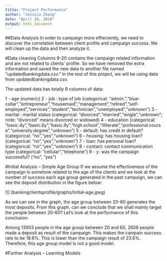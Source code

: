 ```yaml
---
title: "Project Performance"
author: "Jessica Zhang"
date: "April 26, 2018"
output: html_document
---
```



##Data Analysis
In order to campaign more effieciently, we need to discover the correlation between client profile and campaign success. We will clean up the data and then analyze it.

#Data cleaning
Columns 9-20 contains the campaign related information and are not related to clients' profile.  So we have removed the extra information and saved the new data to another file named "updatedbankingdata.csv." In the rest of this project, we will be using data from updatedbankingdata.csv.

The updated data has totally 9 columns of data:

   1 - age (numeric)
   2 - job : type of job (categorical: "admin.","blue-collar","entrepreneur","housemaid","management","retired","self-employed","services","student","technician","unemployed","unknown")
   3 - marital : marital status (categorical: "divorced","married","single","unknown"; note: "divorced" means divorced or widowed)
   4 - education (categorical: "basic.4y","basic.6y","basic.9y","high.school","illiterate","professional.course","university.degree","unknown")
   5 - default: has credit in default? (categorical: "no","yes","unknown")
   6 - housing: has housing loan? (categorical: "no","yes","unknown")
   7 - loan: has personal loan? (categorical: "no","yes","unknown")
   8 - contact: contact communication type (categorical: "cellular","telephone") 
   9 - y: was the campaign successful? ("no", "yes")
   
   
#Initial Analysis -- Simple Age Group
If we assume the effectiveness of the campaign is somehow related to the age of the clients and we look at the number of success each age group generated in the past campaign, we can see the deposit distribution in the figure below:

![] (bankingclientsprofile/graphs/Initial-age.jpeg)


As we can see in the graph, the age group between 20-60 generates the most deposits. From this graph, can we conclude that we shall mainly target the people between 20-60? Let's look at the performance of this conclusion.

Among 13903 people in the age group between 20 and 60, 2608 people made a deposit as result of the campaign. This makes the campain success rate to be 18.8%.  This is lower than the campaign result of 23.6%.  Therefore, this age group model is not a good model.


#Further Analysis -- Learning Models



